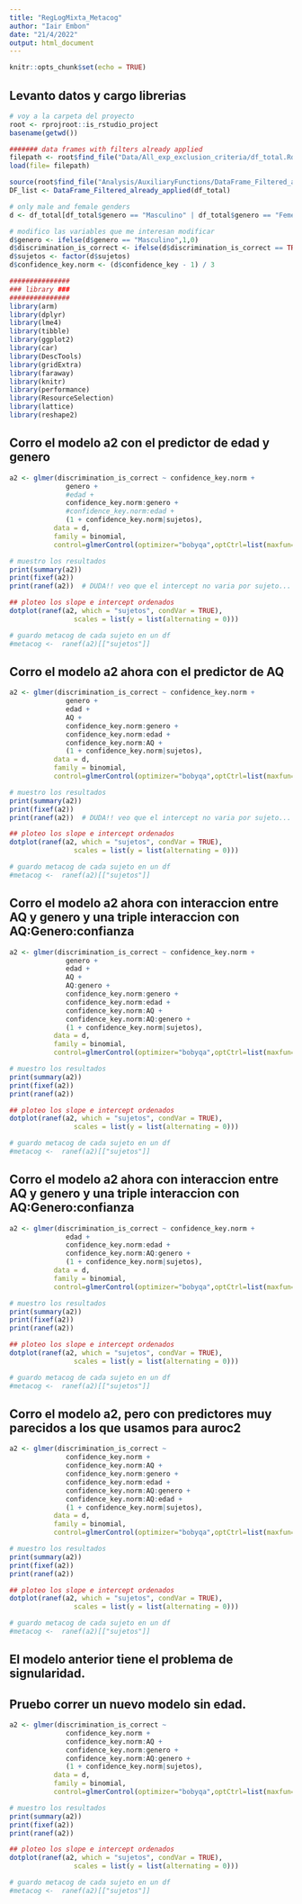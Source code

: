 ```yaml
---
title: "RegLogMixta_Metacog"
author: "Iair Embon"
date: "21/4/2022"
output: html_document
---
```


```r
knitr::opts_chunk$set(echo = TRUE)
```

## Levanto datos y cargo librerias

```r

# voy a la carpeta del proyecto
root <- rprojroot::is_rstudio_project
basename(getwd())

####### data frames with filters already applied
filepath <- root$find_file("Data/All_exp_exclusion_criteria/df_total.Rda")
load(file= filepath)

source(root$find_file("Analysis/AuxiliaryFunctions/DataFrame_Filtered_already_applied.R"))
DF_list <- DataFrame_Filtered_already_applied(df_total)

# only male and female genders
d <- df_total[df_total$genero == "Masculino" | df_total$genero == "Femenino",]

# modifico las variables que me interesan modificar
d$genero <- ifelse(d$genero == "Masculino",1,0)
d$discrimination_is_correct <- ifelse(d$discrimination_is_correct == TRUE, 1, 0)
d$sujetos <- factor(d$sujetos)
d$confidence_key.norm <- (d$confidence_key - 1) / 3 

###############
### library ###
###############
library(arm)
library(dplyr)
library(lme4)
library(tibble)
library(ggplot2)
library(car)
library(DescTools)
library(gridExtra)
library(faraway)
library(knitr)
library(performance)
library(ResourceSelection)
library(lattice)
library(reshape2)
```

## Corro el modelo a2 con el predictor de edad y genero

```r
a2 <- glmer(discrimination_is_correct ~ confidence_key.norm +
              genero +
              #edad +
              confidence_key.norm:genero +
              #confidence_key.norm:edad +
              (1 + confidence_key.norm|sujetos),
           data = d,
           family = binomial,
           control=glmerControl(optimizer="bobyqa",optCtrl=list(maxfun=2e5)))

# muestro los resultados
print(summary(a2))
print(fixef(a2))
print(ranef(a2))  # DUDA!! veo que el intercept no varia por sujeto...

## ploteo los slope e intercept ordenados 
dotplot(ranef(a2, which = "sujetos", condVar = TRUE), 
                scales = list(y = list(alternating = 0)))

# guardo metacog de cada sujeto en un df
#metacog <-  ranef(a2)[["sujetos"]]
```

## Corro el modelo a2 ahora con el predictor de AQ

```r
a2 <- glmer(discrimination_is_correct ~ confidence_key.norm +
              genero +
              edad +
              AQ +
              confidence_key.norm:genero +
              confidence_key.norm:edad +
              confidence_key.norm:AQ +
              (1 + confidence_key.norm|sujetos),
           data = d,
           family = binomial,
           control=glmerControl(optimizer="bobyqa",optCtrl=list(maxfun=2e5)))

# muestro los resultados
print(summary(a2))
print(fixef(a2))
print(ranef(a2))  # DUDA!! veo que el intercept no varia por sujeto...

## ploteo los slope e intercept ordenados 
dotplot(ranef(a2, which = "sujetos", condVar = TRUE), 
                scales = list(y = list(alternating = 0)))

# guardo metacog de cada sujeto en un df
#metacog <-  ranef(a2)[["sujetos"]]
```

## Corro el modelo a2 ahora con interaccion entre AQ y genero y una triple interaccion con AQ:Genero:confianza

```r
a2 <- glmer(discrimination_is_correct ~ confidence_key.norm +
              genero +
              edad +
              AQ +
              AQ:genero +
              confidence_key.norm:genero +
              confidence_key.norm:edad +
              confidence_key.norm:AQ +
              confidence_key.norm:AQ:genero +
              (1 + confidence_key.norm|sujetos),
           data = d,
           family = binomial,
           control=glmerControl(optimizer="bobyqa",optCtrl=list(maxfun=2e5)))

# muestro los resultados
print(summary(a2))
print(fixef(a2))
print(ranef(a2))  

## ploteo los slope e intercept ordenados 
dotplot(ranef(a2, which = "sujetos", condVar = TRUE), 
                scales = list(y = list(alternating = 0)))

# guardo metacog de cada sujeto en un df
#metacog <-  ranef(a2)[["sujetos"]]
```

## Corro el modelo a2 ahora con interaccion entre AQ y genero y una triple interaccion con AQ:Genero:confianza

```r
a2 <- glmer(discrimination_is_correct ~ confidence_key.norm +
              edad +
              confidence_key.norm:edad +
              confidence_key.norm:AQ:genero +
              (1 + confidence_key.norm|sujetos),
           data = d,
           family = binomial,
           control=glmerControl(optimizer="bobyqa",optCtrl=list(maxfun=2e5)))

# muestro los resultados
print(summary(a2))
print(fixef(a2))
print(ranef(a2))  

## ploteo los slope e intercept ordenados 
dotplot(ranef(a2, which = "sujetos", condVar = TRUE), 
                scales = list(y = list(alternating = 0)))

# guardo metacog de cada sujeto en un df
#metacog <-  ranef(a2)[["sujetos"]]
```

## Corro el modelo a2, pero con predictores muy parecidos a los que usamos para auroc2

```r
a2 <- glmer(discrimination_is_correct ~ 
              confidence_key.norm +
              confidence_key.norm:AQ +
              confidence_key.norm:genero +
              confidence_key.norm:edad +
              confidence_key.norm:AQ:genero +
              confidence_key.norm:AQ:edad +
              (1 + confidence_key.norm|sujetos),
           data = d,
           family = binomial,
           control=glmerControl(optimizer="bobyqa",optCtrl=list(maxfun=2e5)))

# muestro los resultados
print(summary(a2))
print(fixef(a2))
print(ranef(a2))  

## ploteo los slope e intercept ordenados 
dotplot(ranef(a2, which = "sujetos", condVar = TRUE), 
                scales = list(y = list(alternating = 0)))

# guardo metacog de cada sujeto en un df
#metacog <-  ranef(a2)[["sujetos"]]
```

## El modelo anterior tiene el problema de signularidad. 
## Pruebo correr un nuevo modelo sin edad. 

```r
a2 <- glmer(discrimination_is_correct ~ 
              confidence_key.norm +
              confidence_key.norm:AQ +
              confidence_key.norm:genero +
              confidence_key.norm:AQ:genero +
              (1 + confidence_key.norm|sujetos),
           data = d,
           family = binomial,
           control=glmerControl(optimizer="bobyqa",optCtrl=list(maxfun=2e5)))

# muestro los resultados
print(summary(a2))
print(fixef(a2))
print(ranef(a2))  

## ploteo los slope e intercept ordenados 
dotplot(ranef(a2, which = "sujetos", condVar = TRUE), 
                scales = list(y = list(alternating = 0)))

# guardo metacog de cada sujeto en un df
#metacog <-  ranef(a2)[["sujetos"]]
```